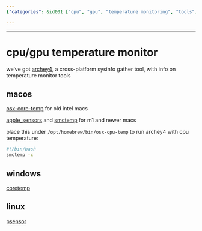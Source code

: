 ```yaml
---
{"categories": &id001 ["cpu", "gpu", "temperature monitoring", "tools", "archey4", "osx-core-temp", "apple_sensors"], "category": "Temperature Management", "date": "2023-10-04 15:07:51", "description": "This article discusses various tools for monitoring CPU and GPU temperatures across different platforms. The tools mentioned include Archey4, Osx-core-temp, Apple_sensors, Smctemp, Coretemp, and Psensor.", "tags": *id001, "title": "cpu/gpu temperature monitor"}

---
```


------

# cpu/gpu temperature monitor

we've got [archey4](https://github.com/HorlogeSkynet/archey4), a cross-platform sysinfo gather tool, with info on temperature monitor tools

## macos

[osx-core-temp](https://github.com/lavoiesl/osx-cpu-temp) for old intel macs

[apple_sensors](https://github.com/fermion-star/apple_sensors/) and [smctemp](https://github.com/narugit/smctemp) for m1 and newer macs

place this under `/opt/homebrew/bin/osx-cpu-temp` to run archey4 with cpu temperature:

```bash
#!/bin/bash
smctemp -c
```

## windows

[coretemp](https://www.alcpu.com/CoreTemp/)

## linux

[psensor](https://github.com/chinf/psensor)

